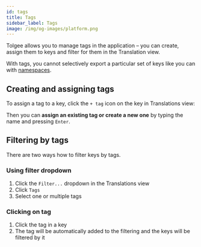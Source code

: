 ---
id: tags
title: Tags
sidebar_label: Tags
image: /img/og-images/platform.png
---


Tolgee allows you to manage tags in the application – you can create, assign them to keys and filter for them in the Translation view.

With tags, you cannot selectively export a particular set of keys like you can with [namespaces](namespaces).

## Creating and assigning tags

To assign a tag to a key, click the `+ tag` icon on the key in Translations view:

<ScreenshotWrapper src="/img/docs/platform/tag.webp" alt="Add tag to key" />

Then you can **assign an existing tag or create a new one** by typing the name and pressing `Enter`.

<ScreenshotWrapper
  src="/img/docs/platform/add-tag.webp"
  alt="add new tag to key"
/>

## Filtering by tags

There are two ways how to filter keys by tags.

### Using filter dropdown

1. Click the `Filter...` dropdown in the Translations view
2. Click `Tags`
3. Select one or multiple tags

### Clicking on tag

1. Click the tag in a key
2. The tag will be automatically added to the filtering and the keys will be filtered by it
